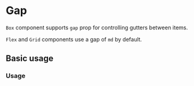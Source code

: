 
# Gap

`Box` component supports `gap` prop for controlling gutters between items.

`Flex` and `Grid` components use a gap of `md` by default.

<Scale values={tokens.spacing} />

## Basic usage

### Usage

<ax-demo name="gap/usage" />
